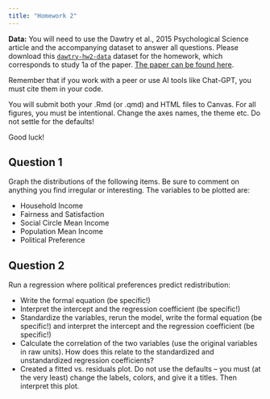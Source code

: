 ```yaml
---
title: "Homework 2"
---
```



**Data:** You will need to use the Dawtry et al., 2015 Psychological Science article and the accompanying dataset to answer all questions. Please download this [`dawtry-hw2-data`](https://raw.githubusercontent.com/josh-jackson/GLM_3890/main/dawtry-hw2-data.csv) dataset for the homework, which corresponds to study 1a of the paper. [The paper can be found here](https://github.com/josh-jackson/GLM_3890/blob/main/Dawtry2015-PS.pdf).

Remember that if you work with a peer or use AI tools like Chat-GPT, you must cite them in your code.

You will submit both your .Rmd (or .qmd) and HTML files to Canvas. For all figures, you must be intentional. Change the axes names, the theme etc. Do not settle for the defaults!

Good luck!

## Question 1

Graph the distributions of the following items. Be sure to comment on anything you find irregular or interesting. The variables to be plotted are:

-   Household Income
-   Fairness and Satisfaction
-   Social Circle Mean Income
-   Population Mean Income
-   Political Preference

## Question 2

Run a regression where political preferences predict redistribution:

-   Write the formal equation (be specific!)
-   Interpret the intercept and the regression coefficient (be specific!)
-   Standardize the variables, rerun the model, write the formal equation (be specific!) and interpret the intercept and the regression coefficient (be specific!)
-   Calculate the correlation of the two variables (use the original variables in raw units). How does this relate to the standardized and unstandardized regression coefficients?
-   Created a fitted vs. residuals plot. Do not use the defaults -- you must (at the very least) change the labels, colors, and give it a titles. Then interpret this plot.
